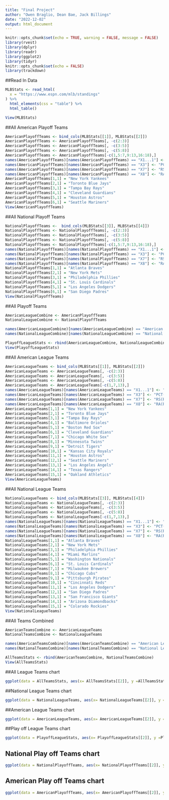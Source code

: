 ---
title: "Final Project"
author: "Owen Braglio, Dean Bae, Jack Billings"
date: "2022-12-02"
output: html_document
---

```{r setup, include=FALSE}
knitr::opts_chunk$set(echo = TRUE, warning = FALSE, message = FALSE)
library(rvest)
library(dplyr)
library(readr)
library(ggplot2)
library(tidyr)
knitr::opts_chunk$set(echo = FALSE)
library(trackdown)
```

##Read In Data

```{r}
MLBStats <- read_html(
  x = "https://www.espn.com/mlb/standings"
) %>%
  html_elements(css = "table") %>%
  html_table()

View(MLBStats)
```

##All American Playoff Teams

```{r}
AmericanPlayoffTeams <- bind_cols(MLBStats[[1]], MLBStats[[2]])
AmericanPlayoffTeams <- AmericanPlayoffTeams[, -c(2:3)]
AmericanPlayoffTeams <- AmericanPlayoffTeams[, -c(3:5)]
AmericanPlayoffTeams <- AmericanPlayoffTeams[, -c(5:8)]
AmericanPlayoffTeams <- AmericanPlayoffTeams[-c(1,5:7,9:13,16:18),]
names(AmericanPlayoffTeams)[names(AmericanPlayoffTeams) == "X1...1"] <- "American League Playoff Teams"
names(AmericanPlayoffTeams)[names(AmericanPlayoffTeams) == "X3"] <- "PCT(Win Rate)"
names(AmericanPlayoffTeams)[names(AmericanPlayoffTeams) == "X7"] <- "RS(Runs Scored)"
names(AmericanPlayoffTeams)[names(AmericanPlayoffTeams) == "X8"] <- "RA(Runs Allowed)"
AmericanPlayoffTeams[1,1] = "New York Yankees"
AmericanPlayoffTeams[2,1] = "Toronto Blue Jays"
AmericanPlayoffTeams[3,1] = "Tampa Bay Rays"
AmericanPlayoffTeams[4,1] = "Cleveland Guardians"
AmericanPlayoffTeams[5,1] = "Houston Astros"
AmericanPlayoffTeams[6,1] = "Seattle Mariners"
View(AmericanPlayoffTeams)

```

##All National Playoff Teams

```{r}
NationalPlayoffTeams <-  bind_cols(MLBStats[[3]], MLBStats[[4]])
NationalPlayoffTeams <- NationalPlayoffTeams[, -c(2:3)]
NationalPlayoffTeams <- NationalPlayoffTeams[, -c(3:5)]
NationalPlayoffTeams <- NationalPlayoffTeams[, -c(5:8)]
NationalPlayoffTeams <- NationalPlayoffTeams[-c(1,5:7,9:13,16:18),]
names(NationalPlayoffTeams)[names(NationalPlayoffTeams) == "X1...1"] <- "National League Playoff Teams"
names(NationalPlayoffTeams)[names(NationalPlayoffTeams) == "X3"] <- "PCT(Win Rate)"
names(NationalPlayoffTeams)[names(NationalPlayoffTeams) == "X7"] <- "RS(Runs Scored)"
names(NationalPlayoffTeams)[names(NationalPlayoffTeams) == "X8"] <- "RA(Runs Allowed)"
NationalPlayoffTeams[1,1] = "Atlanta Braves"
NationalPlayoffTeams[2,1] = "New York Mets"
NationalPlayoffTeams[3,1] = "Philadelphia Phillies"
NationalPlayoffTeams[4,1] = "St. Louis Cardinals"
NationalPlayoffTeams[5,1] = "Los Angeles Dodgers"
NationalPlayoffTeams[6,1] = "San Diego Padres"
View(NationalPlayoffTeams)
```

##All Playoff Teams

```{r}
AmericanLeagueCombine <- AmericanPlayoffTeams
NationalLeagueCombine <- NationalPlayoffTeams

names(AmericanLeagueCombine)[names(AmericanLeagueCombine) == "American League Playoff Teams"] <- "Playoff Teams"
names(NationalLeagueCombine)[names(NationalLeagueCombine) == "National League Playoff Teams"] <- "Playoff Teams"

PlayoffLeagueStats <- rbind(AmericanLeagueCombine, NationalLeagueCombine)
View(PlayoffLeagueStats)
```

##All American League Teams

```{r}
AmericanLeagueTeams <- bind_cols(MLBStats[[1]], MLBStats[[2]])
AmericanLeagueTeams <- AmericanLeagueTeams[, -c(2:3)]
AmericanLeagueTeams <- AmericanLeagueTeams[, -c(3:5)]
AmericanLeagueTeams <- AmericanLeagueTeams[, -c(5:8)]
AmericanLeagueTeams <- AmericanLeagueTeams[-c(1,7,13),]
names(AmericanLeagueTeams)[names(AmericanLeagueTeams) == "X1...1"] <- "American League Teams"
names(AmericanLeagueTeams)[names(AmericanLeagueTeams) == "X3"] <- "PCT(Win Rate)"
names(AmericanLeagueTeams)[names(AmericanLeagueTeams) == "X7"] <- "RS(Runs Scored)"
names(AmericanLeagueTeams)[names(AmericanLeagueTeams) == "X8"] <- "RA(Runs Allowed)"
AmericanLeagueTeams[1,1] = "New York Yankees"
AmericanLeagueTeams[2,1] = "Toronto Blue Jays"
AmericanLeagueTeams[3,1] = "Tampa Bay Rays"
AmericanLeagueTeams[4,1] = "Baltimore Orioles"
AmericanLeagueTeams[5,1] = "Boston Red Sox"
AmericanLeagueTeams[6,1] = "Cleveland Guardians"
AmericanLeagueTeams[7,1] = "Chicago White Sox"
AmericanLeagueTeams[8,1] = "Minnesota Twins"
AmericanLeagueTeams[9,1] = "Detroit Tigers"
AmericanLeagueTeams[10,1] = "Kansas City Royals"
AmericanLeagueTeams[11,1] = "Houston Astros"
AmericanLeagueTeams[12,1] = "Seattle Mariners"
AmericanLeagueTeams[13,1] = "Los Angeles Angels"
AmericanLeagueTeams[14,1] = "Texas Rangers"
AmericanLeagueTeams[15,1] = "Oakland Athletics"
View(AmericanLeagueTeams)
```

##All National League Teams

```{r}
NationalLeagueTeams <- bind_cols(MLBStats[[3]], MLBStats[[4]])
NationalLeagueTeams <- NationalLeagueTeams[, -c(2:3)]
NationalLeagueTeams <- NationalLeagueTeams[, -c(3:5)]
NationalLeagueTeams <- NationalLeagueTeams[, -c(5:8)]
NationalLeagueTeams <- NationalLeagueTeams[-c(1,7,13),]
names(NationalLeagueTeams)[names(NationalLeagueTeams) == "X1...1"] <- "National League Teams"
names(NationalLeagueTeams)[names(NationalLeagueTeams) == "X3"] <- "PCT(Win Rate)"
names(NationalLeagueTeams)[names(NationalLeagueTeams) == "X7"] <- "RS(Runs Scored)"
names(NationalLeagueTeams)[names(NationalLeagueTeams) == "X8"] <- "RA(Runs Allowed)"
NationalLeagueTeams[1,1] = "Atlanta Braves"
NationalLeagueTeams[2,1] = "New York Mets"
NationalLeagueTeams[3,1] = "Philadelphia Phillies"
NationalLeagueTeams[4,1] = "Miami Marlins"
NationalLeagueTeams[5,1] = "Washington Nationals"
NationalLeagueTeams[6,1] = "St. Louis Cardinals"
NationalLeagueTeams[7,1] = "Milwaukee Brewers"
NationalLeagueTeams[8,1] = "Chicago Cubs"
NationalLeagueTeams[9,1] = "Pittsburgh Pirates"
NationalLeagueTeams[10,1] = "Cincinnati Reds"
NationalLeagueTeams[11,1] = "Los Angeles Dodgers"
NationalLeagueTeams[12,1] = "San Diego Padres"
NationalLeagueTeams[13,1] = "San Francisco Giants"
NationalLeagueTeams[14,1] = "Arizona Diamondbacks"
NationalLeagueTeams[15,1] = "Colarado Rockies"
View(NationalLeagueTeams)
```

##All Teams Combined

```{r}
AmericanTeamsCombine <- AmericanLeagueTeams
NationalTeamsCombine <- NationalLeagueTeams

names(AmericanTeamsCombine)[names(AmericanTeamsCombine) == "American League Teams"] <- "All Teams"
names(NationalTeamsCombine)[names(NationalTeamsCombine) == "National League Teams"] <- "All Teams"

AllTeamsStats <- rbind(AmericanTeamsCombine, NationalTeamsCombine)
View(AllTeamsStats)
```


##All League Teams chart
```{r}
ggplot(data = AllTeamsStats, aes(x= AllTeamsStats[[2]], y =AllTeamsStats[[3]], color =AllTeamsStats[[1]], size =AllTeamsStats[[4]])) + scale_x_discrete(guide = guide_axis(n.dodge=3)) + geom_point()  + xlab("PCT(Win Rate)")+ ylab("RS(Runs Scored")+ ggtitle("AllTeams Win Rate per Runs scored)") +labs(color = "Teams") + labs(size = "RA(Runs Allows)")
```
##National League Teams chart
```{r}
ggplot(data = NationalLeagueTeams, aes(x= NationalLeagueTeams[[2]], y =NationalLeagueTeams[[3]], color =NationalLeagueTeams[[1]], size =NationalLeagueTeams[[4]])) + geom_point()  + xlab("PCT(Win Rate)")+ ylab("RS(Runs Scored)")+ ggtitle("National League Teams Win Rate per Runs scored") +labs(color = "Teams") + labs(size = "RA(Runs Allows)")
```
##American League Teams chart
```{r}
ggplot(data = AmericanLeagueTeams, aes(x= AmericanLeagueTeams[[2]], y =AmericanLeagueTeams[[3]], color =AmericanLeagueTeams[[1]], size =AmericanLeagueTeams[[4]])) + geom_point()  + xlab("PCT(Win Rate)")+ ylab("RS(Runs Scored)")+ ggtitle("American League Teams Win Rate per Runs scored") +labs(color = "Teams") + labs(size = "RA(Runs Allows)")
```

##Play off League Teams chart

```{r}
ggplot(data = PlayoffLeagueStats, aes(x= PlayoffLeagueStats[[2]], y =PlayoffLeagueStats[[3]], color =PlayoffLeagueStats[[1]], size =PlayoffLeagueStats[[4]])) + geom_point()  + xlab("PCT(Win Rate)")+ ylab("RS(Runs Scored)")+ ggtitle("American League Teams Win Rate per Runs scored") +labs(color = "Teams") + labs(size = "RA(Runs Allows)")
```

## National Play off Teams chart
```{r}
ggplot(data = NationalPlayoffTeams, aes(x= NationalPlayoffTeams[[2]], y =NationalPlayoffTeams[[3]], color =NationalPlayoffTeams[[1]], size =NationalPlayoffTeams[[4]])) + geom_point()  + xlab("PCT(Win Rate)")+ ylab("RS(Runs Scored)")+ ggtitle("American League Teams Win Rate per Runs scored") +labs(color = "Teams") + labs(size = "RA(Runs Allows)")
```

## American Play off Teams chart 
```{r}
ggplot(data = AmericanPlayoffTeams, aes(x= AmericanPlayoffTeams[[2]], y =AmericanPlayoffTeams[[3]], color =AmericanPlayoffTeams[[1]], size =AmericanPlayoffTeams[[4]])) + geom_point()  + xlab("PCT(Win Rate)")+ ylab("RS(Runs Scored)")+ ggtitle("American League Teams Win Rate per Runs scored") +labs(color = "Teams") + labs(size = "RA(Runs Allows)")
```


